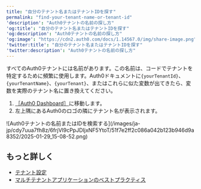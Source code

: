 ---
title: "自分のテナント名またはテナントIDを探す"
permalink: "find-your-tenant-name-or-tenant-id"
'description': "Auth0テナントの名前の探し方"
'og:title': "自分のテナント名またはテナントIDを探す"
'og:description': "Auth0テナントの名前の探し方"
'og:image': "https://cdn2.auth0.com/docs/1.14567.0/img/share-image.png"
'twitter:title': "自分のテナント名またはテナントIDを探す"
'twitter:description': "Auth0テナントの名前の探し方"
---

すべてのAuth0テナントには名前があります。この名前は、コードでテナントを特定するために頻繁に使用します。Auth0ドキュメントに`{yourTenantId}`、`{yourTenantName}`、`{yourTenant}`、またはこれらに似た変数が出てきたら、変数を実際のテナント名に置き換えてください。

1. [［Auth0 Dashboard］](https://manage.auth0.com/#)に移動します。
2. 左上隅にあるAuth0のロゴの隣にテナント名が表示されます。

<Frame>![Auth0テナントの名前またはIDを検索する](/images/ja-jp/cdy7uua7fh8z/6frjVl9cPpJDIjxNF5YtoT/51f7e2ff2c086a042b123b946d9a8352/2025-01-29_15-08-52.png)</Frame>

## もっと詳しく

* [テナント設定](/ja-jp/get-started/tenant-settings)
* [マルチテナントアプリケーションのベストプラクティス](/ja-jp/get-started/auth0-overview/create-tenants/multi-tenant-apps-best-practices)